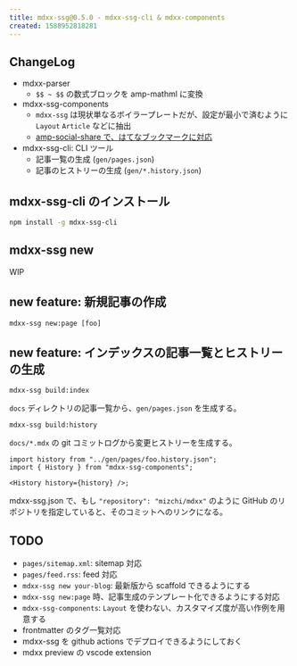 ```yaml
---
title: mdxx-ssg@0.5.0 - mdxx-ssg-cli & mdxx-components
created: 1588952818281
---
```


## ChangeLog

- mdxx-parser
  - `$$ ~ $$` の数式ブロックを amp-mathml に変換
- mdxx-ssg-components
  - `mdxx-ssg` は現状単なるボイラープレートだが、設定が最小で済むように `Layout` `Article` などに抽出
  - [amp-social-share で、はてなブックマークに対応](/amp-social-share-for-hatena-bookmark)
- mdxx-ssg-cli: CLI ツール
  - 記事一覧の生成 (`gen/pages.json`)
  - 記事のヒストリーの生成 (`gen/*.history.json`)

## mdxx-ssg-cli のインストール

```bash
npm install -g mdxx-ssg-cli
```

## mdxx-ssg new

WIP

## new feature: 新規記事の作成

```
mdxx-ssg new:page [foo]
```

## new feature: インデックスの記事一覧とヒストリーの生成

```
mdxx-ssg build:index
```

`docs` ディレクトリの記事一覧から、`gen/pages.json` を生成する。

```
mdxx-ssg build:history
```

`docs/*.mdx` の git コミットログから変更ヒストリーを生成する。

```tsx
import history from "../gen/pages/foo.history.json";
import { History } from "mdxx-ssg-components";

<History history={history} />;
```

mdxx-ssg.json で、もし `"repository": "mizchi/mdxx"` のように GitHub のリポジトリを指定していると、そのコミットへのリンクになる。

## TODO

- `pages/sitemap.xml`: sitemap 対応
- `pages/feed.rss`: feed 対応
- `mdxx-ssg new your-blog`: 最新版から scaffold できるようにする
- `mdxx-ssg new:page` 時、記事生成のテンプレート化できるようにする対応
- `mdxx-ssg-components`: `Layout` を使わない、カスタマイズ度が高い作例を用意する
- frontmatter のタグ一覧対応
- mdxx-ssg を github actions でデプロイできるようにしておく
- mdxx preview の vscode extension
